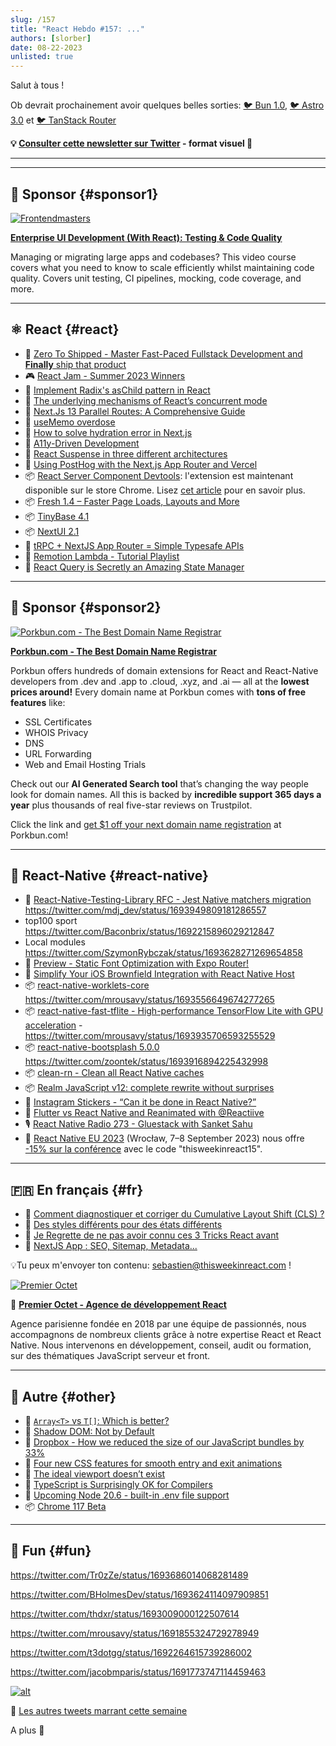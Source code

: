 ```yaml
---
slug: /157
title: "React Hebdo #157: ..."
authors: [slorber]
date: 08-22-2023
unlisted: true
---
```


Salut à tous !

Ob devrait prochainement avoir quelques belles sorties: [🐦 Bun 1.0](https://twitter.com/jarredsumner/status/1693657906917585359), [🐦 Astro 3.0](https://twitter.com/astrodotbuild/status/1693655809711108456) et [🐦 TanStack Router](https://twitter.com/tannerlinsley/status/1691936709498552654)

<Todo />

<!-- truncate -->

**💡 [Consulter cette newsletter sur Twitter](https://slo.im/thread) - format visuel 🎨**

---


<Support />

---

## 💸 Sponsor {#sponsor1}

[![Frontendmasters](/emails/issues/151/frontendmasters.png)](https://frontendmasters.com/courses/enterprise-ui-dev/?utm_source=email&utm_medium=thisweekinreact&utm_content=uidev)

**[Enterprise UI Development (With React): Testing & Code Quality](https://frontendmasters.com/courses/enterprise-ui-dev/?utm_source=email&utm_medium=thisweekinreact&utm_content=uidev)**

Managing or migrating large apps and codebases? This video course covers what you need to know to scale efficiently whilst maintaining code quality. Covers unit testing, CI pipelines, mocking, code coverage, and more.

---

## ⚛️ React {#react}

- 💸 [Zero To Shipped - Master Fast-Paced Fullstack Development and **Finally** ship that product](https://www.zerotoshipped.com/)
- 🎮 [React Jam - Summer 2023 Winners](https://reactjam.com/summer-2023-winners)
- 📜 [Implement Radix's asChild pattern in React](https://www.jacobparis.com/content/react-as-child)
- 📜 [The underlying mechanisms of React’s concurrent mode](https://b8505d53.andreigatej-dev-new.pages.dev/blog/the-underlying-mechanisms-of-reacts-concurrent-mode/)
- 📜 [Next.Js 13 Parallel Routes: A Comprehensive Guide](https://hackernoon.com/nextjs-13-parallel-routes-a-comprehensive-guide)
- 📜 [useMemo overdose](https://edvins.io/usememo-overdose)
- 📜 [How to solve hydration error in Next.js](https://chirag-gupta.hashnode.dev/how-to-solve-hydration-error-in-nextjs)
- 📜 [A11y-Driven Development](https://www.simplethread.com/a11y-driven-development/)
- 📜 [React Suspense in three different architectures](https://elanmed.dev/blog/suspense-in-different-architectures)
- 📜 [Using PostHog with the Next.js App Router and Vercel](https://vercel.com/guides/posthog-nextjs-vercel-feature-flags-analytics)
- 📦 [React Server Component Devtools](https://chrome.google.com/webstore/detail/rsc-devtools/jcejahepddjnppkhomnidalpnnnemomn): l'extension est maintenant disponible sur le store Chrome. Lisez [cet article](https://www.alvar.dev/blog/creating-devtools-for-react-server-components) pour en savoir plus.
- 📦 [Fresh 1.4 – Faster Page Loads, Layouts and More](https://deno.com/blog/fresh-1.4)
- 📦 [TinyBase 4.1](https://tinybase.org/guides/releases/)
- 📦 [NextUI 2.1](https://nextui.org/blog/v2.1.0)
- 🎥 [tRPC + NextJS App Router = Simple Typesafe APIs](https://www.youtube.com/watch?v=qCLV0Iaq9zU)
- 🎥 [Remotion Lambda - Tutorial Playlist](https://www.youtube.com/playlist?list=PLRHdymbhXiIRgAeAUpMxe7l7BNliHfWUq)
- 🎥 [React Query is Secretly an Amazing State Manager](https://www.youtube.com/watch?v=0X3TlVklT-A)

<SubscribeFormEmbed placement="middle" />

---

## 💸 Sponsor {#sponsor2}

[![Porkbun.com - The Best Domain Name Registrar](/emails/issues/150/porkbun.png)](https://porkbun.com/?coupon=TWIREACT&utm_source=TWIREACT&utm_medium=Newsletter&utm_campaign=twirjune2023)

**[Porkbun.com - The Best Domain Name Registrar](https://porkbun.com/?coupon=TWIREACT&utm_source=TWIREACT&utm_medium=Newsletter&utm_campaign=twirjune2023)**

Porkbun offers hundreds of domain extensions for React and React-Native developers from .dev and .app to .cloud, .xyz, and .ai — all at the **lowest prices around!** Every domain name at Porkbun comes with **tons of free features** like:

- SSL Certificates
- WHOIS Privacy
- DNS
- URL Forwarding
- Web and Email Hosting Trials

Check out our **AI Generated Search tool** that’s changing the way people look for domain names. All this is backed by **incredible support 365 days a year** plus thousands of real five-star reviews on Trustpilot.

Click the link and [get $1 off your next domain name registration](https://porkbun.com/?coupon=TWIREACT&utm_source=TWIREACT&utm_medium=Newsletter&utm_campaign=twirjune2023) at Porkbun.com!

---

## 📱 React-Native {#react-native}

- 💬 [React-Native-Testing-Library RFC - Jest Native matchers migration](https://github.com/callstack/react-native-testing-library/issues/1468) https://twitter.com/mdj_dev/status/1693949809181286557
- top100 sport https://twitter.com/Baconbrix/status/1692215896029212847
- Local modules https://twitter.com/SzymonRybczak/status/1693628271269654858
- 👀 [Preview - Static Font Optimization with Expo Router!](https://twitter.com/Baconbrix/status/1692990529800167441)
- 📜 [Simplify Your iOS Brownfield Integration with React Native Host](https://www.callstack.com/blog/simplify-your-ios-brownfield-integration-with-react-native-host)
- 📦 [react-native-worklets-core](https://github.com/margelo/react-native-worklets-core) https://twitter.com/mrousavy/status/1693556649674277265
- 📦 [react-native-fast-tflite - High-performance TensorFlow Lite with GPU acceleration](https://github.com/mrousavy/react-native-fast-tflite) - https://twitter.com/mrousavy/status/1693935706593255529
- 📦 [react-native-bootsplash 5.0.0](https://github.com/zoontek/react-native-bootsplash/releases/tag/5.0.0) https://twitter.com/zoontek/status/1693916894225432998
- 📦 [clean-rn - Clean all React Native caches](https://github.com/mrousavy/clean-rn)
- 📦 [Realm JavaScript v12: complete rewrite without surprises](https://medium.com/realm/realm-javascript-v12-complete-rewrite-without-surprises-62eea2a2e8ae)
- 🎥 [Instagram Stickers - “Can it be done in React Native?”](https://www.youtube.com/watch?v=5yM4NPcTwY4)
- 🎥 [Flutter vs React Native and Reanimated with @Reactiive](https://www.youtube.com/watch?v=A19-UEUrg6A)
- 🎙️ [React Native Radio 273 - Gluestack with Sanket Sahu](https://react-native-radio.simplecast.com/episodes/rnr-273-gluestack-with-sanket-sahu)
- 👥 [React Native EU 2023](https://www.react-native.eu/) (Wrocław, 7–8 September 2023) nous offre [-15% sur la conférence](https://ti.to/react-native-eu/2023/discount/thisweekinreact15) avec le code "thisweekinreact15".

<Todo />

---

## 🇫🇷 En français {#fr}

- 📜 [Comment diagnostiquer et corriger du Cumulative Layout Shift (CLS) ?](https://www.julienpradet.fr/tutoriels/comment-detecter-du-cls/)
- 📜 [Des styles différents pour des états différents](https://www.swebdev.fr/blog/des-styles-differents-pour-des-etats-differents)
- 🎥 [Je Regrette de ne pas avoir connu ces 3 Tricks React avant](https://www.youtube.com/watch?v=taw7AYTN0ds)
- 🎥 [NextJS App : SEO, Sitemap, Metadata...](https://www.youtube.com/watch?v=QeascD-piHA)

💡Tu peux m'envoyer ton contenu: [sebastien@thisweekinreact.com](mailto:sebastien@thisweekinreact.com?subject=Contenu%20en%20fran%C3%A7ais) !

[![Premier Octet](/emails/issues/151/premieroctet.png)](https://www.premieroctet.com/?utm_source=react_hebdo)

💸 [**Premier Octet - Agence de développement React**](https://www.premieroctet.com/?utm_source=react_hebdo)

Agence parisienne fondée en 2018 par une équipe de passionnés, nous accompagnons de nombreux clients grâce à notre expertise React et React Native.
Nous intervenons en développement, conseil, audit ou formation, sur des thématiques JavaScript serveur et front.

---

## 🔀 Autre {#other}

- 📜 [`Array<T>` vs `T[]`: Which is better?](https://www.totaltypescript.com/array-types-in-typescript)
- 📜 [Shadow DOM: Not by Default](https://begin.com/blog/posts/2023-08-18-shadow-dom-not-by-default)
- 📜 [Dropbox - How we reduced the size of our JavaScript bundles by 33%](https://dropbox.tech/frontend/how-we-reduced-the-size-of-our-javascript-bundles-by-33-percent)
- 📜 [Four new CSS features for smooth entry and exit animations](https://developer.chrome.com/blog/entry-exit-animations/)
- 📜 [The ideal viewport doesn’t exist](https://viewports.fyi/)
- 📜 [TypeScript is Surprisingly OK for Compilers](https://matklad.github.io/2023/08/17/typescript-is-surprisingly-ok-for-compilers.html)
- 👀 [Upcoming Node 20.6 - built-in .env file support](https://github.com/nodejs/node/pull/49185)
- 📦 [Chrome 117 Beta](https://developer.chrome.com/blog/chrome-117-beta/)

---

## 🤭 Fun {#fun}

https://twitter.com/Tr0zZe/status/1693686014068281489

https://twitter.com/BHolmesDev/status/1693624114097909851

https://twitter.com/thdxr/status/1693009000122507614

https://twitter.com/mrousavy/status/1691855324729278949

https://twitter.com/t3dotgg/status/1692264615739286002

https://twitter.com/jacobmparis/status/1691773747114459463

[![alt](/emails/issues/122/meme.jpg)](https://twitter.com/TODOTODOTODOTODOTODOTODOTODOTODOTODOTODO)

🤣 [Les autres tweets marrant cette semaine](https://twitter.com/TODOTODOTODOTODOTODOTODOTODOTODOTODOTODO)

A plus 👋
